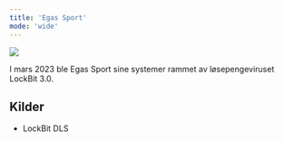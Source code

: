 ```yaml
---
title: 'Egas Sport'
mode: 'wide'
---
```


<Frame>
<img src="/images/egas-sport.png" noZoom/>
</Frame>

I mars 2023 ble Egas Sport sine systemer rammet av løsepengeviruset LockBit 3.0.



## Kilder
- LockBit DLS
